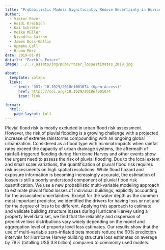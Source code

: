 ```yaml
---
title: "Probabilistic Models Significantly Reduce Uncertainty in Hurricane Harvey Pluvial Flood Loss Estimates"
author:
  - Viktor Rözer
  - Heidi Kreibich
  - Kai Schröter
  - Meike Müller
  - Nivedita Sairam
  - James Doss-Gollin
  - Upmanu Lall
  - Bruno Merz
date: 2019-01-01
details: "Earth's Future"
image: ../../_assets/img/pubs/rozer_lossestimates_2019.jpg

about:
  template: solana
  links:
    - text: 'DOI: 10.1029/2018ef001074 (Open Access)'
      href: https://doi.org/10.1029/2018ef001074
      icon: link

format:
  html:
    page-layout: full
---
```


Pluvial flood risk is mostly excluded in urban flood risk assessment. However, the risk of pluvial flooding is a growing challenge with a projected increase of extreme rainstorms compounding with an ongoing global urbanization. Considered as a flood type with minimal impacts when rainfall rates exceed the capacity of urban drainage systems, the aftermath of rainfall-triggered flooding during Hurricane Harvey and other events show the urgent need to assess the risk of pluvial flooding. Due to the local extent and small scale variations, the quantification of pluvial flood risk requires risk assessments on high spatial resolutions. While flood hazard and exposure information is becoming increasingly accurate, the estimation of losses is still a poorly understood component of pluvial flood risk quantification. We use a new probabilistic multi-variable modeling approach to estimate pluvial flood losses of individual buildings, explicitly accounting for the associated uncertainties. Except for the water depth as the common most important predictor, we identified the drivers for having loss or not and for the degree of loss to be different. Applying this approach to estimate and validate building structure losses during Hurricane Harvey using a property level data set, we find that the reliability and dispersion of predictive loss distributions vary widely depending on the model and aggregation level of property level loss estimates. Our results show that the use of multi-variable zero-inflated beta models reduce the 90\% prediction intervals for Hurricane Harvey building structure loss estimates on average by 78\% (totalling US\$ 3.8 billion) compared to commonly used models.